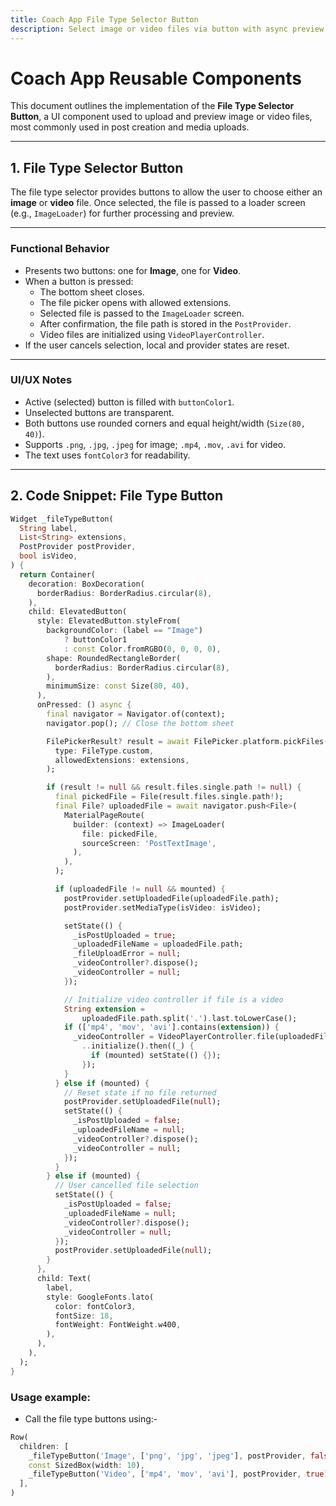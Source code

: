 ```yaml
---
title: Coach App File Type Selector Button
description: Select image or video files via button with async preview loader
---
```



# Coach App Reusable Components

This document outlines the implementation of the **File Type Selector Button**, a UI component used to upload and preview image or video files, most commonly used in post creation and media uploads.

---

## 1. File Type Selector Button

The file type selector provides buttons to allow the user to choose either an **image** or **video** file. Once selected, the file is passed to a loader screen (e.g., `ImageLoader`) for further processing and preview.

---

### Functional Behavior

- Presents two buttons: one for **Image**, one for **Video**.
- When a button is pressed:
  - The bottom sheet closes.
  - The file picker opens with allowed extensions.
  - Selected file is passed to the `ImageLoader` screen.
  - After confirmation, the file path is stored in the `PostProvider`.
  - Video files are initialized using `VideoPlayerController`.
- If the user cancels selection, local and provider states are reset.

---

### UI/UX Notes

- Active (selected) button is filled with `buttonColor1`.
- Unselected buttons are transparent.
- Both buttons use rounded corners and equal height/width (`Size(80, 40)`).
- Supports `.png`, `.jpg`, `.jpeg` for image; `.mp4`, `.mov`, `.avi` for video.
- The text uses `fontColor3` for readability.

---

## 2. Code Snippet: File Type Button

```dart
Widget _fileTypeButton(
  String label,
  List<String> extensions,
  PostProvider postProvider,
  bool isVideo,
) {
  return Container(
    decoration: BoxDecoration(
      borderRadius: BorderRadius.circular(8),
    ),
    child: ElevatedButton(
      style: ElevatedButton.styleFrom(
        backgroundColor: (label == "Image")
            ? buttonColor1
            : const Color.fromRGBO(0, 0, 0, 0),
        shape: RoundedRectangleBorder(
          borderRadius: BorderRadius.circular(8),
        ),
        minimumSize: const Size(80, 40),
      ),
      onPressed: () async {
        final navigator = Navigator.of(context);
        navigator.pop(); // Close the bottom sheet

        FilePickerResult? result = await FilePicker.platform.pickFiles(
          type: FileType.custom,
          allowedExtensions: extensions,
        );

        if (result != null && result.files.single.path != null) {
          final pickedFile = File(result.files.single.path!);
          final File? uploadedFile = await navigator.push<File>(
            MaterialPageRoute(
              builder: (context) => ImageLoader(
                file: pickedFile,
                sourceScreen: 'PostTextImage',
              ),
            ),
          );

          if (uploadedFile != null && mounted) {
            postProvider.setUploadedFile(uploadedFile.path);
            postProvider.setMediaType(isVideo: isVideo);

            setState(() {
              _isPostUploaded = true;
              _uploadedFileName = uploadedFile.path;
              _fileUploadError = null;
              _videoController?.dispose();
              _videoController = null;
            });

            // Initialize video controller if file is a video
            String extension =
                uploadedFile.path.split('.').last.toLowerCase();
            if (['mp4', 'mov', 'avi'].contains(extension)) {
              _videoController = VideoPlayerController.file(uploadedFile)
                ..initialize().then((_) {
                  if (mounted) setState(() {});
                });
            }
          } else if (mounted) {
            // Reset state if no file returned
            postProvider.setUploadedFile(null);
            setState(() {
              _isPostUploaded = false;
              _uploadedFileName = null;
              _videoController?.dispose();
              _videoController = null;
            });
          }
        } else if (mounted) {
          // User cancelled file selection
          setState(() {
            _isPostUploaded = false;
            _uploadedFileName = null;
            _videoController?.dispose();
            _videoController = null;
          });
          postProvider.setUploadedFile(null);
        }
      },
      child: Text(
        label,
        style: GoogleFonts.lato(
          color: fontColor3,
          fontSize: 18,
          fontWeight: FontWeight.w400,
        ),
      ),
    ),
  );
}
```

### Usage example:

- Call the file type buttons using:-

```dart
Row(
  children: [
    _fileTypeButton('Image', ['png', 'jpg', 'jpeg'], postProvider, false),
    const SizedBox(width: 10),
    _fileTypeButton('Video', ['mp4', 'mov', 'avi'], postProvider, true),
  ],
)

```
